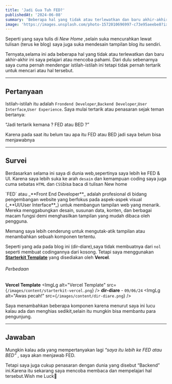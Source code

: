 ```yaml
---
title: 'Jadi Gua Tuh FED?'
publishedAt: '2024-06-08'
summary: 'Beberapa hal yang tidak atau terlewatkan dan baru akhir-akhir ini saya pelajari atau mencoba pahami.'
image: 'https://images.unsplash.com/photo-1572010696997-c73e95aeebe8?ixlib=rb-4.0.3&ixid=M3wxMjA3fDB8MHxwaG90by1wYWdlfHx8fGVufDB8fHx8fA==&auto'
---
```


Seperti yang saya tulis di *New Home* ,selain suka mencurahkan lewat tulisan (terus ke blog) 
saya juga suka mendesain tampilan blog itu sendiri.

Ternyata,selama ini ada beberapa hal yang tidak atau terlewatkan dan baru akhir-akhir ini saya pelajari atau mencoba pahami.
Dari dulu sebenarnya saya cuma pernah mendengar istilah-istilah ini tetapi tidak pernah tertarik untuk mencari atau hal tersebut.

<hr className='border-neutral-300 dark:border-neutral-800' />

## Pertanyaan

Istilah-istilah itu adalah `Frondend Developer`,`Backend Developer`,`User Interface`,`User Experience`.
Saya mulai tertarik atau penasaran sejak teman bertanya:

<StabiloBiru>“Jadi tertarik kemana ? FED atau BED ?”</StabiloBiru>

Karena pada saat itu belum tau apa itu FED atau BED jadi saya belum bisa menjawabnya

<hr className='border-neutral-300 dark:border-neutral-800' />

## Survei

Berdasarkan selama ini saya di dunia web,sepertinya saya lebih ke FED & UI.
Karena saya lebih suka ke arah `desain` dan kemampuan coding saya juga cuma sebatas `HTML` dan `CSS`bisa baca di tulisan New home

<Relatepost 
 href='/blog/new-home'
 title="New Home"
 desc="Rumah baru setelah sekian lama vakum." 
 img="https://images.unsplash.com/photo-1589553592831-f1503cf6d88e?q=80&w=1933&auto=format&fit=crop&ixlib=rb-4.0.3&ixid=M3wxMjA3fDB8MHxwaG90by1wYWdlfHx8fGVufDB8fHx8fA%3D%3D" 
 date="Jun 3, 2024" />

<Cbox href='https://www.dewaweb.com/blog/front-end-developer/#Apa_itu_Front_End_Developer' source='dewaweb'>
        `FED` atau _**Front End Developer**_ adalah <StabiloBiru>profesional</StabiloBiru> di bidang pengembangan website yang berfokus pada 
        aspek-aspek visual (_**UI/User Interface**_) untuk membangun tampilan web yang menarik. 
        Mereka menggabungkan desain, susunan data, konten, dan berbagai macam fungsi demi menghasilkan tampilan yang mudah dibaca oleh pengguna.
</Cbox>


Memang saya lebih cenderung untuk mengutak-atik tampilan atau menambahkan sebuah komponen tertentu.

Seperti yang ada pada blog ini (dir-diare),saya tidak membuatnya dari `nol` seperti membuat codingannya dari kosong.
Tetapi saya menggunakan <a href='https://github.com/vercel/next.js/tree/canary/examples/starter-kit' target='_blank'>**Starterkit Template**</a> yang disediakan oleh **Vercel**.

###### Perbedaan 

**Vercel Template**
<ImgLg
    alt="Vercel Template"
    src={`/images/content/starterkit-vercel.png`}
/>
**dir-diare** - `09/06/24`
<ImgLg
    alt="Awas pecah!"
    src={`/images/content/dir-diare.png`}
/>

Saya menambahkan beberapa komponen karena menurut saya ini lucu kalau ada dan menghias sedikit,selain itu mungkin bisa membantu para pengunjung.

<hr className='border-neutral-300 dark:border-neutral-800' />

## Jawaban 

Mungkin kalau ada yang mempertanyakan lagi *“saya itu lebih ke FED atau BED”* , saya akan menjawab FED.

Tetapi saya juga cukup penasaran dengan dunia yang disebut “Backend” ini.Karena itu sekarang saya mencoba membaca dan mempelajari hal tersebut.Wish me Luck🫰